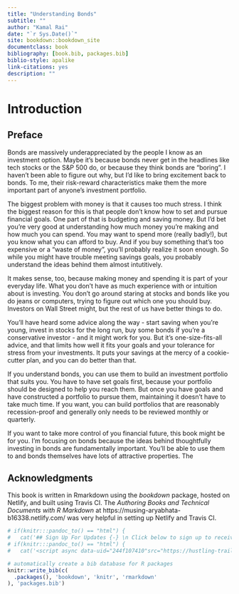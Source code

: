 ```yaml
--- 
title: "Understanding Bonds"
subtitle: "" 
author: "Kamal Rai"
date: "`r Sys.Date()`"
site: bookdown::bookdown_site
documentclass: book
bibliography: [book.bib, packages.bib]
biblio-style: apalike
link-citations: yes
description: ""
---
```


# Introduction {-}

## Preface {-}

Bonds are massively underappreciated by the people I know as an investment option. Maybe it's because bonds never get in the headlines like tech stocks or the S&P 500 do, or because they think bonds are "boring". I haven't been able to figure out why, but I'd like to bring excitement back to bonds. To me, their risk-reward characteristics make them the more important part of anyone's investment portfolio. 

The biggest problem with money is that it causes too much stress. I think the biggest reason for this is that people don't know how to set and pursue financial goals. One part of that is budgeting and saving money. But I'd bet you're very good at understanding how much money you're making and how much you can spend. You may want to spend more (really badly!), but you know what you can afford to buy. And if you buy something that's too expensive or a "waste of money", you'll probably realize it soon enough. So while you might have trouble meeting savings goals, you probably understand the ideas behind them almost intutitively. 

It makes sense, too, because making money and spending it is part of your everyday life. What you don't have as much experience with or intuition about is investing. You don't go around staring at stocks and bonds like you do jeans or computers, trying to figure out which one you should buy. Investors on Wall Street might, but the rest of us have better things to do.

You'll have heard some advice along the way - start saving when you're young, invest in stocks for the long run, buy some bonds if you're a conservative investor - and it might work for you. But it's one-size-fits-all advice, and that limits how well it fits your goals and your tolerance for stress from your investments. It puts your savings at the mercy of a cookie-cutter plan, and you can do better than that. 

If you understand bonds, you can use them to build an investment portfolio that suits you. You have to have set goals first, because your portfolio should be designed to help you reach them. But once you have goals and have constructed a portfolio to pursue them, maintaining it doesn't have to take much time. If you want, you can build portfolios that are reasonably recession-proof and generally only needs to be reviewed monthly or quarterly. 

If you want to take more control of you financial future, this book might be for you. I'm focusing on bonds because the ideas behind thoughtfully investing in bonds are fundamentally important. You'll be able to use them to  and bonds themselves have lots of attractive properties. The  

## Acknowledgments {-}

This book is written in Rmarkdown using the *bookdown* package, hosted on Netlify, and built using Travis CI. The *Authoring Books and Technical Documents with R Markdown* at https://musing-aryabhata-b16338.netlify.com/ was very helpful in setting up Netlify and Travis CI. 

```r
# if(knitr:::pandoc_to() == "html") { 
#   cat('## Sign Up For Updates {-} \n Click below to sign up to receive notifications every time new chapters # are published \n.') }
# if(knitr:::pandoc_to() == "html") { 
#   cat('<script async data-uid="244f107410"src="https://hustling-trailblazer-1491.ck.page/244f107410/index.js"># </script>') }
```

```r
# automatically create a bib database for R packages
knitr::write_bib(c(
  .packages(), 'bookdown', 'knitr', 'rmarkdown'
), 'packages.bib')
```
